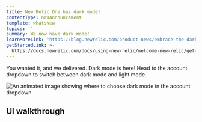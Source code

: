 ```yaml
---
title: New Relic One has dark mode!
contentType: nr1Announcement
template: whatsNew
topics: ''
summary: We now have dark mode!
learnMoreLink: 'https://blog.newrelic.com/product-news/embrace-the-dark-mode/'
getStartedLink: >-
  https://docs.newrelic.com/docs/using-new-relic/welcome-new-relic/get-started/view-our-ui-dark-mode
---
```


You wanted it, and we delivered. Dark mode is here! Head to the account dropdown to switch between dark mode and light mode.

<div className="dnd-atom-wrapper type-image context-sdl_editor_representation" contentEditable="false"><div className="dnd-drop-wrapper"><div className="image"><img typeof="foaf:Image" src="https://docs-dev.newrelic.com/sites/default/files/thumbnails/image/dark-mode-example.gif" width={1600} height={869} alt="An animated image showing where to choose dark mode in the account dropdown." title="Set dark mode theme in your account dropdown." /></div></div><div className="dnd-legend-wrapper" contentEditable="true"><p /></div></div>

## UI walkthrough